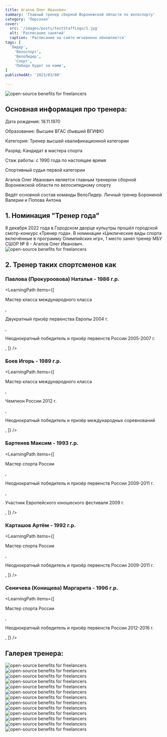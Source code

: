 ```yaml
---
title: Агапов Олег Иванович
summary: 'Главный тренер сборной Воронежской области по велоспорту'
category: 'Персонал'
cover:
  src: '/images/posts/testStaffLogo/1.jpg'
  alt: 'Расписание занятий'
  caption: 'Расписание на сайте мгновенно обновляется'
tags: [
  'Лидер',
    'Велоспорт',
    'ВелоЛидер',
    'Спорт',
    'Победа будет за нами',
]
publishedAt: '2023/03/08'

---
```

<Image
  src="/images/posts/testStaffLogo/1.jpg"
  alt="open-source benefits for freelancers"
/>

## Основная информация про тренера:

<Callout>
  Дата рождения: 18.11.1970

  Образование: Высшее ВГАС (бывший ВГИФК)

  Категория: Тренер высшей квалификационной категории

  Разряд: Кандидат в мастера спорта

  Стаж работы: с 1990 года по настоящее время

  Спортивный судья первой категории
</Callout>

<Callout>
  Агапов Олег Иванович является главным тренером сборной Воронежской области по велосипедному спорту

  Ведёт основной состав команды ВелоЛидер. Личный тренер Борониной Валерии и Попова Антона
</Callout>


## 1. Номинация "Тренер года"

8 декабря 2022 года в Городском дворце кульутры прошёл городской смотр-конкурс «Тренер года». В номинации «Циклические виды спорта включённые в программу Олимпийских игр», 1 место занял тренер МБУ СШОР № 8 - Агапов Олег Иванович.
<Image
  src="/images/posts/lider/agapov14.jpg"
  alt="open-source benefits for freelancers"
/>

## 2. Тренер таких спортсменов как

### Павлова (Прокуроовова) Наталья - 1986 г.р.
<LearningPath
  items={[
    <p>Мастер класса международного класса</p>,
    <p>Двукратный призёр первенства Европы 2004 г.</p>,
    <p>Неоднократный победитель и призёр первенств России 2005-2007 г.</p>,
  ]}
/>
### Боев Игорь - 1989 г.р.
<LearningPath
  items={[
    <p>Мастер класса международного класса</p>,
    <p>Чемпион России 2012 г.</p>,
    <p>Неоднократный победитель и призёр международных соревнований</p>,
  ]}
/>
### Бартенев Максим - 1993 г.р.
<LearningPath
  items={[
    <p>Мастер спорта России</p>,
    <p>Неоднократный победитель и призёр первенств России 2009-2011 г.</p>,
    <p>Участник Европейского юношеского фестиваля 2009 г.</p>,
  ]}
/>
### Карташов Артём - 1992 г.р.
<LearningPath
  items={[
    <p>Мастер спорта России</p>,
    <p>Неоднократный победитель и призёр первенств России 2009-2011 г.</p>,
  ]}
/>
### Сеничева (Конищева) Маргарита - 1996 г.р.
<LearningPath
  items={[
    <p>Мастер спорта России</p>,
    <p>Неоднократный победитель и призёр первенств России 2012-2016 г.</p>,
  ]}
/>

## Галерея тренера:

<Image
  src="/images/posts/lider/agapov13.jpg"
  alt="open-source benefits for freelancers"
/>
<Image
  src="/images/posts/lider/agapov1.jpg"
  alt="open-source benefits for freelancers"
/>
<Image
  src="/images/posts/lider/agapov3.jpg"
  alt="open-source benefits for freelancers"
/>
<Image
  src="/images/posts/lider/agapov4.jpg"
  alt="open-source benefits for freelancers"
/>
<Image
  src="/images/posts/lider/agapov5.jpg"
  alt="open-source benefits for freelancers"
/>
<Image
  src="/images/posts/lider/agapov6.jpg"
  alt="open-source benefits for freelancers"
/>
<Image
  src="/images/posts/lider/agapov7.jpg"
  alt="open-source benefits for freelancers"
/>
<Image
  src="/images/posts/lider/agapov15.jpg"
  alt="open-source benefits for freelancers"
/>
<Image
  src="/images/posts/khatuntseva/9.jpg"
  alt="open-source benefits for freelancers"
/>
<Image
  src="/images/posts/lider/agapov9.jpg"
  alt="open-source benefits for freelancers"
/>
<Image
  src="/images/posts/lider/agapov10.jpg"
  alt="open-source benefits for freelancers"
/>
<Image
  src="/images/posts/lider/agapov11.jpg"
  alt="open-source benefits for freelancers"
/>
<Image
  src="/images/posts/lider/agapov12.jpg"
  alt="open-source benefits for freelancers"
/>



